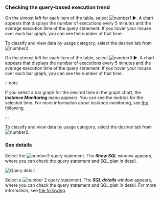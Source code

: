 ### Checking the query-based execution trend

<Xclude product='postgresql'>

On the utmost left for each item of the table, select ![number1](/img/number-01.png) ►. A chart appears that displays the number of executions every 5 minutes and the average execution time of the query statement. If you hover your mouse over each bar graph, you can see the number of that time.

To classify and view data by usage category, select the desired tab from ![number2](/img/number-02.png).

</Xclude>

<InDoc product='postgresql'>

On the utmost left for each item of the table, select ![number3](/img/number-03.png) ►. A chart appears that displays the number of executions every 5 minutes and the average execution time of the query statement. If you hover your mouse over each bar graph, you can see the number of that time.

:::note

If you select a bar graph for the desired time in the graph chart, the **_Instance Monitoring_** menu appears. You can see the metrics for the selected time. For more information about instance monitoring, see [the following](instance-monitoring).

:::

To classify and view data by usage category, select the desired tab from ![number2](/img/number-02.png).

</InDoc>

### See details

<Xclude product='postgresql'>

Select the ![number3](/img/number-03.png) query statement. The **_Show SQL_** window appears, where you can check the query statement and SQL plan in detail.

![Query detail](/img/db-stat-query.png)

</Xclude>

<InDoc product='postgresql'>

Select a ![number 2](/img/number-02.png) query statement. The **_SQL details_** window appears, where you can check the query statement and SQL plan in detail. For more information, see [the following](#query-details).

</InDoc>
